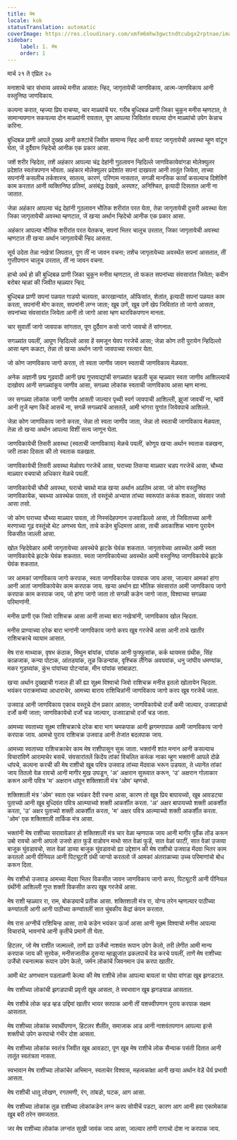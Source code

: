 ```yaml
---
title: मेष
locale: kok
statusTranslation: automatic
coverImage: https://res.cloudinary.com/xmfm6mhw3gwctndtcubgx2rptnae/image/upload/v1741354450/small_cover_tratado_esoterico_de_astrologia_hermetica_6210a35442.webp
sidebar:
    label: 1. मेष
    order: 1
---
```

मार्च २१ ते एप्रिल २०

मनाशाचे चार संभाव्य अवस्थे मनीस आसात: न्हिद, जागृतायेची जाणविकाय, आत्म-जाणविकाय आनी वस्तुनिष्ठ जाणविकाय.

कल्पना करात, म्हज्या प्रिय वाचप्या, चार माळ्यांचें घर. गरीब बुध्दिबळ प्राणी जिका चुकून मनीस म्हणटात, ते सामान्यपणान सकयल्या दोन माळ्यांनी रावतात, पूण आपल्या जिवितांत वयल्या दोन माळ्यांचो उपेग केन्नाच करिना.

बुध्दिबळ प्राणी आपलें दुख्ख आनी कश्टांचें जिवीत सामान्य न्हिद आनी वायट जागृतायेची अवस्था म्हूण वांटून घेता, जें दुर्दैवान न्हिदेचो आनीक एक प्रकार आसा.

जशें शरीर न्हिदेता, तशें अहंकार आपल्या चंद्र देहांनी गुठलावन न्हिदिल्ले जाणविकायेवांगडा मोलेक्युलर प्रदेशांत स्वतंत्रपणान भोंवता. अहंकार मोलेक्युलर प्रदेशांत सपनां दाखयता आनी तातूंत जियेता, ताच्या सपनांनी कसलीच तर्कशास्त्र, सातत्य, कारणं, परिणाम नासतात, सगळी मानसिक कार्यां कसल्याच दिशेविणें काम करतात आनी व्यक्तिनिष्ठ प्रतिमां, असंबंद्ध देखावे, अस्पश्ट, अनिश्चित, इत्यादी दिसतात आनी ना जातात.

जेन्ना अहंकार आपल्या चंद्र देहांनी गुठलावन भौतिक शरीरांत परत येता, तेन्ना जागृतायेची दुसरी अवस्था येता जिका जागृतायेची अवस्था म्हणटात, जें खऱ्या अर्थान न्हिदेचो आनीक एक प्रकार आसा.

अहंकार आपल्या भौतिक शरीरांत परत येतकच, सपनां भितर चालूच उरतात, जिका जागृतायेची अवस्था म्हणटात ती खऱ्या अर्थान जागृतायेची न्हिद आसता.

सूर्य उदेता तेन्ना नखेत्रां लिपतात, पूण तीं ना जावन वचना; तशेंच जागृतायेच्या अवस्थेंत सपनां आसतात, तीं गुप्तीपणान चालूच उरतात, तीं ना जावन वचना.

हाचो अर्थ हो की बुध्दिबळ प्राणी जिका चुकून मनीस म्हणटात, तो फकत सपनांच्या संवसारांत जियेता; कवीन बरोबर म्हळां की जिवीत म्हळ्यार न्हिद.

बुध्दिबळ प्राणी सपनां पळयत गाडयो चलयता, कारखान्यांत, ऑफिसांत, शेतांत, इत्यादी सपनां पळयत काम करता, सपनांनी मोग करता, सपनांनी लग्न जाता; खूब उणें, खूब उणें खेप जिवितांत तो जागो आसता, सपनांच्या संवसारांत जियेता आनी तो जागो आसा म्हण थारविकपणान मानता.

चार सुवार्ती जागो जावपाक सांगतात, पूण दुर्दैवान कसो जागो जावचो तें सांगनात.

सगळ्यांत पयलीं, आपूण न्हिदिल्लो आसा हें समजून घेवप गरजेचें आसा; जेन्ना कोण तरी पुरायेन न्हिदिल्लो आसा म्हण कळटा, तेन्ना तो खऱ्या अर्थान जागो जावपाच्या रस्त्यार येता.

जो कोण जाणविकाय जागो करता, तो स्वता जाणीव जावन स्वताची जाणविकाय मेळयता.

अनेक अज्ञानी छद्म गूढवादी आनी छद्म गुप्तवाद्यांची सगळ्यांत व्हडली चूक म्हळ्यार स्वता जाणीव आशिल्ल्याचें दाखोवप आनी सगळ्यांकूय जाणीव आसा, सगळ्या लोकांक स्वताची जाणविकाय आसा म्हण मानप.

जर सगळ्या लोकांक जागी जाणीव आसती जाल्यार पृथ्वी स्वर्ग जावपाची आशिल्ली, झुजां जावचीं ना, म्हांवें आनी तुजें म्हण किदें आसचें ना, सगळें सगळ्यांचें आसतलें, आमी भांगरा युगांत जियेवपाचे आशिल्ले.

जेन्ना कोण जाणविकाय जागो करता, जेन्ना तो स्वता जाणीव जाता, जेन्ना तो स्वताची जाणविकाय मेळयता, तेन्ना तो खऱ्या अर्थान आपल्या विशीं सत्य जाणून घेता.

जाणविकायेची तिसरी अवस्था (स्वताची जाणविकाय) मेळचे पयलीं, कोणूय खऱ्या अर्थान स्वताक वळखना, जरी ताका दिसता की तो स्वताक वळखता.

जाणविकायेची तिसरी अवस्था मेळोवप गरजेचें आसा, घराच्या तिसऱ्या माळ्यार चडप गरजेचें आसा, चौथ्या माळ्यार वचपाचो अधिकार मेळचे पयलीं.

जाणविकायेची चौथी अवस्था, घराचो चवथो माळ खऱ्या अर्थान अप्रतिम आसा. जो कोण वस्तुनिष्ठ जाणविकायेक, चवथ्या अवस्थेक पावता, तो वस्तूंचो अभ्यास तांच्या स्वरूपांत करूंक शकता, संवसार जसो आसा तसो.

जो कोण घराच्या चौथ्या माळ्यार पावता, तो निस्संदेहपणान उजवाडिल्लो आसा, तो जिविताच्या आनी मरणाच्या गूढ वस्तूंचो थेट अणभव घेता, ताचे कडेन बुध्दिमत्ता आसा, ताची अवकाशिक भावना पुरायेन विकसीत जाल्ली आसा.

खोल न्हिदेवेळार आमी जागृतायेच्या अवस्थेचे झटके घेवंक शकतात. जागृतायेच्या अवस्थेंत आमी स्वता जाणविकायेचे झटके घेवंक शकतात. स्वता जाणविकायेच्या अवस्थेंत आमी वस्तुनिष्ठ जाणविकायेचे झटके घेवंक शकतात.

जर आमकां जाणविकाय जागो करपाक, स्वता जाणविकायेक पावपाक जाय आसा, जाल्यार आमकां हांगा आनी आतां जाणविकायेचेर काम करपाक जाय. खऱ्या अर्थान ह्या भौतिक संवसारांत आमी जाणविकाय जागो करपाक काम करपाक जाय, जो हांगा जागो जाता तो सगळी कडेन जागो जाता, विश्वाच्या सगळ्या परिमाणांनी.

मनीस प्राणी एक जिवो राशिचक्र आसा आनी ताच्या बारा नखेत्रांनी, जाणविकाय खोल न्हिदता.

मनीस प्राण्याच्या दरेक बारा भागांनी जाणविकाय जागो करप खूब गरजेचें आसा आनी ताचे खातीर राशिचक्राचे व्यायाम आसात.

मेष रास माथ्याक, वृषभ कंठाक, मिथुन बांयांक, पांयांक आनी फुफ्फुसांक, कर्क थायमस ग्रंथीक, सिंह काळजाक, कन्या पोटाक, आंतड्यांक, तूळ किडन्यांक, वृश्चिक लैंगिक अवयवांक, धनु जांघीय धमण्यांक, मकर गुडघ्यांक, कुंभ पांयांच्या पोटऱ्यांक, मीन पांयांक सांबाळटा.

खऱ्या अर्थान दुख्खाची गजाल ही की ह्या सूक्ष्म विश्वाचो जिवो राशिचक्र मनीस इतलो खोलायेन न्हिदता. भयंकर पराक्रमांच्या आधाराचेर, आमच्या बाराय राशिचिन्नांनी जाणविकाय जागो करप खूब गरजेचें जाता.

उजवाड आनी जाणविकाय एकाच वस्तूचे दोन प्रकार आसात; जाणविकायेचो दर्जो कमी जाल्यार, उजवाडाचो दर्जो कमी जाता; जाणविकायेचो दर्जो चड जाल्यार, उजवाडाचो दर्जो चड जाता.

आमच्या स्वताच्या सूक्ष्म राशिचक्राचे दरेक बारा भाग चमकपाक आनी झगमगापाक आमी जाणविकाय जागो करपाक जाय. आमचो पुराय राशिचक्र उजवाड आनी तेजांत बदलपाक जाय.

आमच्या स्वताच्या राशिचक्राचेर काम मेष राशीपासून सुरू जाता. भक्तांनी शांत मनान आनी कसल्याच विचारांविणें आरामाचेर बसचें. संवसारांतलें किदेंय तांकां विचलित करूंक नाका म्हूण भक्तांनी आपले दोळे धांपचे, कल्पना करची की मेष राशीचो खूब पवित्र उजवाड तांच्या मेंदवाक भरून उडयता, ते ध्यानेंत तांकां जाय तितलो वेळ रावचो आनी मागीर मुख उघडून, 'अ' अक्षरान सुरूवात करून, 'उ' अक्षरान गोलाकार करून आनी पवित्र 'म' अक्षरान धांपून शक्तिशाली मंत्र 'ओम' म्हणचो.

शक्तिशाली मंत्र 'ओम' स्वता एक भयंकर दैवी रचना आसा, कारण तो खूब प्रिय बापायच्यो, खूब आवडट्या पुताच्यो आनी खूब बुध्दिवंत पवित्र आत्म्याच्यो शक्ती आकर्शीत करता. 'अ' अक्षर बापायच्यो शक्ती आकर्शीत करता, 'उ' अक्षर पुताच्यो शक्ती आकर्शीत करता, 'म' अक्षर पवित्र आत्म्याच्यो शक्ती आकर्शीत करता. 'ओम' एक शक्तिशाली तार्किक मंत्र आसा.

भक्तांनी मेष राशीच्या सरावावेळार हो शक्तिशाली मंत्र चार वेळा म्हणपाक जाय आनी मागीर पूर्वेक तोंड करून उबो रावचो आनी आपलो उजवो हात फुडें वाडोवन माथो सात वेळां फुडें, सात वेळां फाटीं, सात वेळां उजव्या बाजूक घुंवडावचो, सात वेळां डाव्या बाजूक घुंवडावचो ह्या उद्देशान की मेष राशीचो उजवाड मेंदवा भितर काम करतलो आनी पीनियल आनी पिट्यूटरी ग्रंथी जाग्यो करतलो जें आमकां अंतराळाच्या उच्च परिमाणांचो बोध करून दिता.

मेष राशीचो उजवाड आमच्या मेंदवा भितर विकसीत जावन जाणविकाय जागो करप, पिट्यूटरी आनी पीनियल ग्रंथींनी आशिल्ली गुप्त शक्ती विकसीत करप खूब गरजेचें आसा.

मेष राशी म्हळ्यार रा, राम, बोकड्याचें प्रतीक आसा. शक्तिशाली मंत्र रा, योग्य तरेन म्हणल्यार पाठीच्या कण्यांतली आगी आनी पाठीच्या कण्यांतलीं सात चुंबकीय केंद्रां कंपन करतात.

मेष रास अग्नीचें राशिचिन्ह आसा, ताचे कडेन भयंकर ऊर्जा आसा आनी सूक्ष्म विश्वाचो मनीस आपल्या विचारांचे, भावनांचे आनी कृतींचे प्रमाणें ती घेता.

हिटलर, जो मेष राशींत जल्मल्लो, ताणें ह्या उर्जेचो नाशवंत रूपान उपेग केलो, तरी लेगीत आमी मान्य करपाक जाय की सुरवेक, मनीसजातीक दुसऱ्या म्हाझुजांत ढकलपाचें वेड करचे पयलीं, ताणें मेष राशीच्या उर्जेचो रचनात्मक रूपान उपेग केलो, जर्मन लोकांचें जिवनमान उंच करपा खातीर.

आमी थेट अणभवान पडताळणी केल्या की मेष राशीचे लोक आपल्या बायलां वा घोवा वांगडा खूब झगडटात.

मेष राशीच्या लोकांची झगडपाची प्रवृत्ती खूब आसता, ते स्वभावान खूब झगडयाळ आसतात.

मेष राशीचे लोक व्हड व्हड उद्दिमां खातीर भायर सरपाक आनी तीं यशस्वीपणान पुराय करपाक सक्षम आसतात.

मेष राशीच्या लोकांक स्वार्थीपणान, हिटलर शैलींत, समाजाक आड आनी नाशवंतपणान आपल्या इत्से शक्तीचो उपेग करपाचो गंभीर दोश आसता.

मेष राशीच्या लोकांक स्वतंत्र जिवीत खूब आवडटा, पूण खूब मेष राशीचे लोक सैन्याक पसंती दितात आनी तातूंत स्वतंत्रता नासता.

स्वभावान मेष राशीच्या लोकांचेर अभिमान, स्वताचेर विश्वास, महत्वकांक्षा आनी खऱ्या अर्थान वेडें धैर्य प्रभावी आसता.

मेष राशीची धातू लोखण, रगतमणी, रंग, तांबडो, घटक, आग आसा.

मेष राशीच्या लोकांक तूळ राशीच्या लोकांकडेन लग्न करप सोयीचें पडटा, कारण आग आनी हवा एकामेकांक खूब बरी तरेन समजतात.

जर मेष राशीच्या लोकांक लग्नांत सुखी जावंक जाय आसा, जाल्यार तांणी रागाचो दोश ना करपाक जाय.

